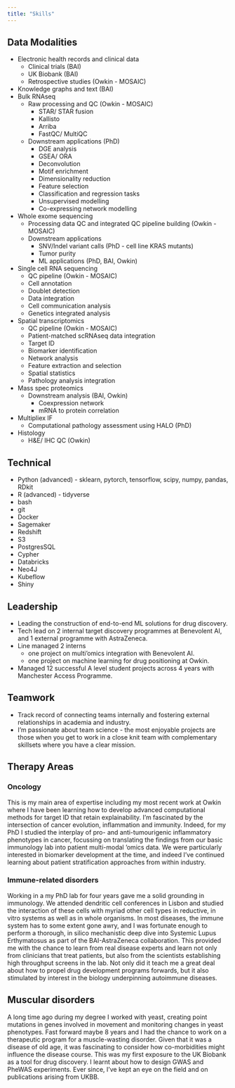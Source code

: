 ```yaml
---
title: "Skills"
---
```


## Data Modalities
* Electronic health records and clinical data
    * Clinical trials (BAI)
    * UK Biobank (BAI)
    * Retrospective studies (Owkin - MOSAIC)
* Knowledge graphs and text (BAI)
* Bulk RNAseq 
    * Raw processing and QC (Owkin - MOSAIC)
        * STAR/ STAR fusion
        * Kallisto
        * Arriba
        * FastQC/ MultiQC
    * Downstream applications (PhD)
        * DGE analysis
        * GSEA/ ORA
        * Deconvolution 
        * Motif enrichment 
        * Dimensionality reduction 
        * Feature selection 
        * Classification and regression tasks 
        * Unsupervised modelling 
        * Co-expressing network modelling 
* Whole exome sequencing
    * Processing data QC and integrated QC pipeline building (Owkin - MOSAIC)
    * Downstream applications
        * SNV/Indel variant calls (PhD - cell line KRAS mutants)
        * Tumor purity
        * ML applications (PhD, BAI, Owkin)
* Single cell RNA sequencing
    * QC pipeline (Owkin - MOSAIC)
    * Cell annotation
    * Doublet detection
    * Data integration
    * Cell communication analysis
    * Genetics integrated analysis 
* Spatial transcriptomics
    * QC pipeline (Owkin - MOSAIC)
    * Patient-matched scRNAseq data integration 
    * Target ID
    * Biomarker identification
    * Network analysis 
    * Feature extraction and selection
    * Spatial statistics
    * Pathology analysis integration 
* Mass spec proteomics
    * Downstream analysis (BAI, Owkin)
        * Coexpression network 
        * mRNA to protein correlation 
* Multipliex IF 
    * Computational pathology assessment using HALO (PhD)
* Histology
    * H&E/ IHC QC (Owkin)

## Technical

* Python (advanced) - sklearn, pytorch, tensorflow, scipy, numpy, pandas, RDkit 
* R (advanced) - tidyverse 
* bash 
* git 
* Docker 
* Sagemaker 
* Redshift 
* S3 
* PostgresSQL 
* Cypher  
* Databricks 
* Neo4J 
* Kubeflow  
* Shiny 

## Leadership

* Leading the construction of end-to-end ML solutions for drug discovery. 
* Tech lead on 2 internal target discovery programmes at Benevolent AI, and 1 external programme with AstraZeneca. 
* Line managed 2 interns  
    - one project on multi'omics integration with Benevolent AI. 
    - one project on machine learning for drug positioning at Owkin. 
* Managed 12 successful A level student projects across 4 years with Manchester Access Programme. 

## Teamwork

* Track record of connecting teams internally and fostering external relationships in academia and industry. 
* I'm passionate about team science - the most enjoyable projects are those when you get to work in a close knit team with complementary skillsets where you have a clear mission.

## Therapy Areas

### Oncology
This is my main area of expertise including my most recent work at Owkin where I have been learning how to develop advanced computational methods for target ID that retain explainability. I'm fascinated by the intersection of cancer evolution, inflammation and immunity. Indeed, for my PhD I studied the interplay of pro- and anti-tumourigenic inflammatory phenotypes in cancer, focussing on translating the findings from our basic immunology lab into patient multi-modal 'omics data. We were particularly interested in biomarker development at the time, and indeed I've continued learning about patient stratification approaches from within industry.

### Immune-related disorders
Working in a my PhD lab for four years gave me a solid grounding in immunology. We attended dendritic cell conferences in Lisbon and studied the interaction of these cells with myriad other cell types in reductive, in vitro systems as well as in whole organisms. In most diseases, the immune system has to some extent gone awry, and I was fortunate enough to perform a thorough, in silico mechanistic deep dive into Systemic Lupus Erthymatosus as part of the BAI-AstraZeneca collaboration. This provided me with the chance to learn from real disease experts and learn not only from clinicians that treat patients, but also from the scientists establishing high throughput screens in the lab. Not only did it teach me a great deal about how to propel drug development programs forwards, but it also stimulated by interest in the biology underpinning autoimmune diseases.

## Muscular disorders
A long time ago during my degree I worked with yeast, creating point mutations in genes involved in movement and monitoring changes in yeast phenotypes. Fast forward maybe 8 years and I had the chance to work on a therapeutic program for a muscle-wasting disorder. Given that it was a disease of old age, it was fascinating to consider how co-morbidities might influence the disease course. This was my first exposure to the UK Biobank as a tool for drug discovery. I learnt about how to design GWAS and PheWAS experiments. Ever since, I've kept an eye on the field and on publications arising from UKBB.




